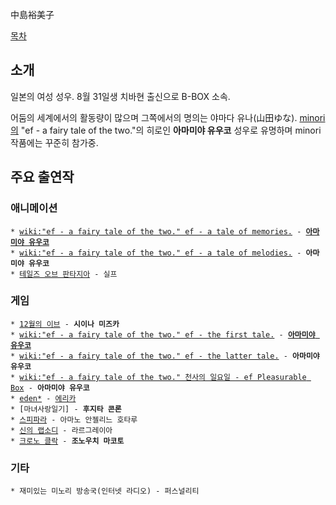 中島裕美子

[[목차]]

== 소개 ==
일본의 여성 성우. 8월 31일생 치바현 출신으로 B-BOX 소속.

어둠의 세계에서의 활동량이 많으며 그쪽에서의 명의는 야마다 유나(山田ゆな). [[minori]]의 "ef - a fairy tale of the two."의 히로인 '''아마미야 유우코''' 성우로 유명하며 minori 작품에는 꾸준히 참가중.

== 주요 출연작 ==
=== 애니메이션 ===
 * [[wiki:"ef - a fairy tale of the two." ef - a tale of memories.]] - '''[[아마미야 유우코]]'''
 * [[wiki:"ef - a fairy tale of the two." ef - a tale of melodies.]] - '''아마미야 유우코'''
 * [[테일즈 오브 판타지아]] - 실프

=== 게임 ===
 * [[12월의 이브]] - '''시이나 미즈카'''
 * [[wiki:"ef - a fairy tale of the two." ef - the first tale.]] - '''[[아마미야 유우코]]'''
 * [[wiki:"ef - a fairy tale of the two." ef - the latter tale.]] - '''아마미야 유우코'''
 * [[wiki:"ef - a fairy tale of the two." 천사의 일요일 - ef Pleasurable Box]] - '''아마미야 유우코'''
 * [[eden*]] - [[에리카(eden*)|에리카]]
 * [마녀사랑일기] - '''후지타 콘론'''
 * [[스피파라]] - 아마노 안젤리느 호타루
 * [[신의 랩소디]] - 라르그레이아
 * [[크로노 클락]] - '''조노우치 마코토'''

=== 기타 ===
 * 재미있는 미노리 방송국(인터넷 라디오) - 퍼스널리티 
